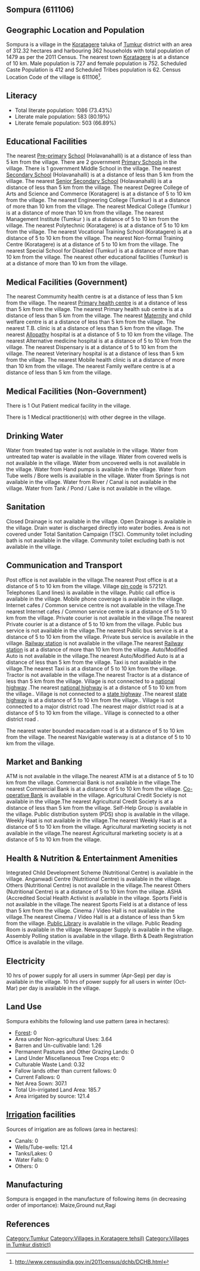 {{Infobox settlement
| name=Sompura
| native_name=
| native_name_lang=
| other_name=
| nickname=
| settlement_type=Village
| image_skyline=
| image_alt=
| image_caption=
| pushpin_map=India Karnataka
| pushpin_label_position=right
| pushpin_map_alt=
| pushpin_map_caption=Location in Karnataka, India
| latd=
| latm=
| lats=
| latNS=
| longd=
| longm=
| longs=
| longEW=
| coordinates_display=inline,title
| subdivision_type=Country
| subdivision_name={{flag|India}}
| subdivision_type1=[[States and territories of India|State]]
| subdivision_name1=Karnataka 
| subdivision_type2=[[List of districts of India|District]]
| subdivision_name2=Tumkur
| subdivision_type3=Tahsil
| subdivision_name3=Koratagere 
| website=
| established_title=<!-- Established -->
| established_date=
| founder=
| named_for=
| government_type=
| governing_body=
| unit_pref=Metric=
| area_footnotes=
| area_rank=
| area_total_km2=3.12
| elevation_footnotes=
| elevation_m=
| population_total=1479
| population_as_of=2011
| population_rank=
| population_density_km2=473
| population_demonym=
| population_footnotes=
| demographics_type1=Languages
| demographics1_title1=Official
| demographics1_info1=[[Kannada language|Kannada]]
| timezone1=[[Indian Standard Time|IST]]
| utc_offset1==+5:30
| postal_code_type=[[Postal Index Number|PIN]]
| postal_code=572121
| area_code_type=Telephone code
| area_code=
| registration_plate=
| blank1_name_sec1=Nearest city
| blank1_info_sec1=[[Koratagere]]
| blank2_name_sec1=[[Human sex ratio|Sex ratio]]
| blank2_info_sec1=1034 [[male|♂]]/[[female|♀]]
| blank3_name_sec1=Literacy
| blank3_info_sec1=73.43%
| blank1_name_sec2=[[2011 Census of India|2011 census]] code
| blank1_info_sec2=611106
| footnotes=
}}

== Sompura (611106) ==

== Geographic Location and Population ==

Sompura is a village in the [[Koratagere ]] taluka of [[Tumkur]] district with an area of 312.32 hectares and harbouring 362 households with total population of 1479 as per the 2011 Census. The nearest town [[Koratagere]] is at a distance of 10 km. Male population is 727 and female population is 752. Scheduled Caste Population is 412 and Scheduled Tribes population is 62. Census Location Code of the village is 611106<ref>http://www.censusindia.gov.in/2011census/dchb/DCHB.html</ref>.


== Literacy ==  
* Total literate population: 1086 (73.43%)
* Literate male population: 583 (80.19%)
* Literate female population: 503 (66.89%)


== Educational Facilities ==  
The nearest [[Pre-primary]] [[School]] (Holavanahalli) is at a distance of less than 5 km from the village.
There are 2 government [[Primary School]]s in the village.
There is 1 government Middle School in the village.
The nearest [[Secondary School]] (Holavanahalli) is at a distance of less than 5 km from the village.
The nearest [[Senior Secondary School]] (Holavanahalli) is at a distance of less than 5 km from the village.
The nearest Degree College of Arts and Science and Commerce (Koratagere) is at a distance of 5 to 10 km from the village.
The nearest Engineering College (Tumkur) is at a distance of more than 10 km from the village.
The nearest Medical College (Tumkur ) is at a distance of more than 10 km from the village.
The nearest Management Institute (Tumkur ) is at a distance of 5 to 10 km from the village.
The nearest Polytechnic (Koratagere) is at a distance of 5 to 10 km from the village.
The nearest Vocational Training School (Koratagere) is at a distance of 5 to 10 km from the village.
The nearest Non-formal Training Centre (Koratagere) is at a distance of 5 to 10 km from the village.
The nearest Special School for Disabled (Tumkur) is at a distance of more than 10 km from the village.
The nearest other educational facilities (Tumkur) is at a distance of more than 10 km from the village.


== Medical Facilities (Government) ==
The nearest Commumity health centre is at a distance of less than 5 km from the village.
The nearest [[Primary health centre]] is at a distance of less than 5 km from the village.
The nearest Primary health sub centre is at a distance of less than 5 km from the village.
The nearest [[Maternity]] and child welfare centre is at a distance of less than 5 km from the village.
The nearest T.B. clinic is at a distance of less than 5 km from the village.
The nearest [[Allopathy]] hospital is at a distance of 5 to 10 km from the village.
The nearest Alternative medicine hospital is at a distance of 5 to 10 km from the village.
The nearest Dispensary is at a distance of 5 to 10 km from the village.
The nearest Veterinary hospital is at a distance of less than 5 km from the village.
The nearest Mobile health clinic is at a distance of more than 10 km from the village.
The nearest Family welfare centre is at a distance of less than 5 km from the village.


== Medical Facilities (Non-Government) ==
There is 1 Out Patient medical facility in the village.



There is 1 Medical practitioner(s) with other degree in the village.






== Drinking Water ==
Water from treated tap water is not available in the village.
Water from untreated tap water is available in the village.
Water from covered wells is not available in the village.
Water from uncovered wells is not available in the village.
Water from Hand pumps is available in the village.
Water from Tube wells / Bore wells is available in the village.
Water from Springs is not available in the village.
Water from River / Canal is not available in the village.
Water from Tank / Pond / Lake is not available in the village.


== Sanitation ==
Closed Drainage is not available in the village.
Open Drainage is available in the village.
Drain water is discharged directly into water bodies.
Area is not covered under Total Sanitation Campaign (TSC).
Community toilet including bath is not available in the village.
Community toilet excluding bath is not available in the village.


== Communication and Transport ==
Post office is not available in the village.The nearest Post office is at a distance of 5 to 10 km from the village.
Village [[pin code]] is 572121.
Telephones (Land lines) is available in the village.
Public call office is available in the village.
Mobile phone coverage is available in the village.
Internet cafes / Common service centre is not available in the village.The nearest Internet cafes / Common service centre is at a distance of 5 to 10 km from the village.
Private courier is not available in the village.The nearest Private courier is at a distance of 5 to 10 km from the village.
Public bus service is not available in the village.The nearest Public bus service is at a distance of 5 to 10 km from the village.
Private bus service is available in the village.
[[Railway station]] is not available in the village.The nearest [[Railway station]] is at a distance of more than 10 km from the village.
Auto/Modified Auto is not available in the village.The nearest Auto/Modified Auto is at a distance of less than 5 km from the village.
Taxi is not available in the village.The nearest Taxi is at a distance of 5 to 10 km from the village.
Tractor is not available in the village.The nearest Tractor is at a distance of less than 5 km from the village.
Village is not connected to a [[national highway]] .The nearest [[national highway]] is at a distance of 5 to 10 km from the village..
Village is not connected to a [[state highway]] .The nearest [[state highway]] is at a distance of 5 to 10 km from the village..
Village is not connected to a major district road   .The nearest major district road   is at a distance of 5 to 10 km from the village..
Village is connected to a other district road  .


The nearest water bounded macadam road is at a distance of 5 to 10 km from the village.
The nearest Navigable waterway is at a distance of 5 to 10 km from the village.



== Market and Banking ==
ATM is not available in the village.The nearest ATM is at a distance of 5 to 10 km from the village.
Commercial Bank is not available in the village.The nearest Commercial Bank is at a distance of 5 to 10 km from the village.
[[Co-operative Bank]] is available in the village.
Agricultural Credit Society is not available in the village.The nearest Agricultural Credit Society is at a distance of less than 5 km from the village.
Self-Help Group is available in the village.
Public distribution system (PDS) shop is available in the village.
Weekly Haat is not available in the village.The nearest Weekly Haat is at a distance of 5 to 10 km from the village.
Agricultural marketing society is not available in the village.The nearest Agricultural marketing society is at a distance of 5 to 10 km from the village.


== Health & Nutrition & Entertainment Amenities ==
Integrated Child Development Scheme (Nutritional Centre) is available in the village.
Anganwadi Centre (Nutritional Centre) is available in the village.
Others (Nutritional Centre) is not available in the village.The nearest Others (Nutritional Centre) is at a distance of 5 to 10 km from the village.
ASHA (Accredited Social Health Activist is available in the village.
Sports Field is not available in the village.The nearest Sports Field is at a distance of less than 5 km from the village.
Cinema / Video Hall is not available in the village.The nearest Cinema / Video Hall is at a distance of less than 5 km from the village.
[[Public Library]] is available in the village.
Public Reading Room is available in the village.
Newspaper Supply is available in the village.
Assembly Polling station is available in the village.
Birth & Death Registration Office is available in the village.


== Electricity ==






10 hrs of power supply for all users in summer (Apr-Sep) per day is available in the village.
10 hrs of power supply for all users in winter (Oct-Mar) per day is available in the village.


== Land Use ==
Sompura exhibits the following land use pattern (area in hectares):
* [[Forest]]: 0
* Area under Non-agricultural Uses: 3.64
* Barren and Un-cultivable land: 1.26
* Permanent Pastures and Other Grazing Lands: 0
* Land Under Miscellaneous Tree Crops etc: 0
* Culturable Waste Land: 0.32
* Fallow lands other than current fallows: 0
* Current Fallows: 0
* Net Area Sown: 307.1
* Total Un-irrigated Land Area: 185.7
* Area irrigated by source: 121.4


== [[Irrigation]] facilities ==
Sources of irrigation are as follows (area in hectares):
* Canals: 0
* Wells/Tube-wells: 121.4
* Tanks/Lakes: 0
* Water Falls: 0
* Others: 0


== Manufacturing ==
Sompura is engaged in the manufacture of following items (in decreasing order of importance): Maize,Ground nut,Ragi


[[Category:Tumkur]]
[[Category:Villages in Koratagere  tehsil)]]
[[Category:Villages in Tumkur district)]]


== References ==
{{Reflist}}


